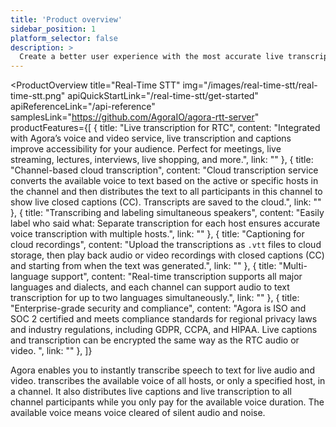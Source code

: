 ```yaml
---
title: 'Product overview'
sidebar_position: 1
platform_selector: false
description: >
  Create a better user experience with the most accurate live transcription and subtitling.
---
```



<ProductOverview
    title="Real-Time STT"
    img="/images/real-time-stt/real-time-stt.png"
    apiQuickStartLink="/real-time-stt/get-started"
    apiReferenceLink="/api-reference"
    samplesLink="https://github.com/AgoraIO/agora-rtt-server"
    productFeatures={[
        {
            title: "Live transcription for RTC",
            content: "Integrated with Agora’s voice and video service, live transcription and captions improve accessibility for your audience. Perfect for meetings, live streaming, lectures, interviews, live shopping, and more.",
            link: ""
        },
        {
            title: "Channel-based cloud transcription",
            content: "Cloud transcription service converts the available voice to text based on the active or specific hosts in the channel and then distributes the text to all participants in this channel to show live closed captions (CC). Transcripts are saved to the cloud.",
            link: ""
        },
        {
            title: "Transcribing and labeling simultaneous speakers",
            content: "Easily label who said what: Separate transcription for each host ensures accurate voice transcription with multiple hosts.",
            link: ""
        },
        {
            title: "Captioning for cloud recordings",
            content: "Upload the transcriptions as `.vtt` files to cloud storage, then play back audio or video recordings with closed captions (CC) and starting from when the text was generated.",
            link: ""
        },
        {
            title: "Multi-language support",
            content: "Real-time transcription supports all major languages and dialects, and each channel can support audio to text transcription for up to two languages simultaneously.",
            link: ""
        },
        {
            title: "Enterprise-grade security and compliance",
            content: "Agora is ISO and SOC 2 certified and meets compliance standards for regional privacy laws and industry regulations, including GDPR, CCPA, and HIPAA. Live captions and transcription can be encrypted the same way as the RTC audio or video.  ",
            link: ""
        },
    ]}

>

Agora <Vpd k="NAME"/> enables you to instantly transcribe speech to text for live audio and video. <Vpd k="NAME"/> transcribes the available voice of all hosts, or only a specified host, in a channel. It also distributes live captions and live transcription to all channel participants while you only pay for the available voice duration. The available voice means voice cleared of silent audio and noise.

</ProductOverview>